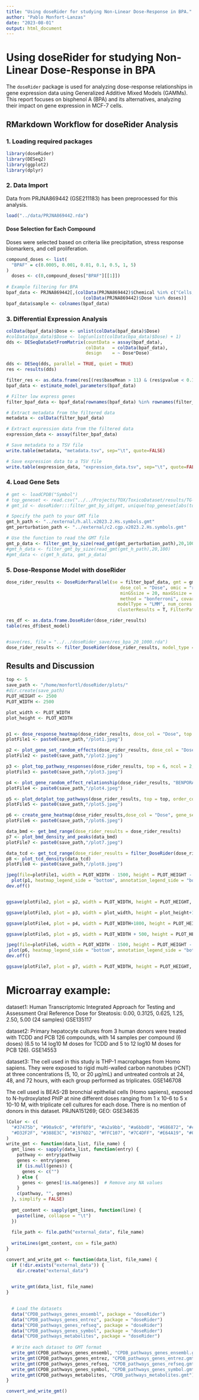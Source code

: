 ```yaml
---
title: "Using doseRider for studying Non-Linear Dose-Response in BPA."
author: "Pablo Monfort-Lanzas"
date: "2023-08-01"
output: html_document
---
```


# Using doseRider for studying Non-Linear Dose-Response in BPA

The `doseRider` package is used for analyzing dose-response relationships in gene expression data using Generalized Additive Mixed Models (GAMMs). This report focuses on bisphenol A (BPA) and its alternatives, analyzing their impact on gene expression in MCF-7 cells.

## RMarkdown Workflow for doseRider Analysis

### 1. Loading required packages

```r
library(doseRider)
library(DESeq2)
library(ggplot2)
library(dplyr)
```

### 2. Data Import

Data from PRJNA869442 (GSE211183) has been preprocessed for this analysis.

```r
load("../data/PRJNA869442.rda")
```

#### Dose Selection for Each Compound

Doses were selected based on criteria like precipitation, stress response biomarkers, and cell proliferation.

```r
compound_doses <- list(
  "BPAF" = c(0.0005, 0.001, 0.01, 0.1, 0.5, 1, 5)
)
  doses <- c(0,compound_doses["BPAF"][[1]])
  
# Example filtering for BPA
bpaf_data <- PRJNA869442[,(colData(PRJNA869442)$Chemical %in% c("Cells, no treatment","BPAF")) &
                             (colData(PRJNA869442)$Dose %in% doses)]
bpaf_data$sample <- colnames(bpaf_data)
```

### 3. Differential Expression Analysis

```r
colData(bpaf_data)$Dose <- unlist(colData(bpaf_data)$Dose)
#colData(bpa_data)$Dose <- log(unlist(colData(bpa_data)$Dose) + 1)
dds <- DESeqDataSetFromMatrix(countData = assay(bpaf_data),
                              colData   = colData(bpaf_data),
                              design    = ~ Dose*Dose)

dds <- DESeq(dds, parallel = TRUE, quiet = TRUE)
res <- results(dds)

filter_res <- as.data.frame(res[(res$baseMean > 11) & (res$pvalue < 0.1),])
bpaf_data <- estimate_model_parameters(bpaf_data)

# Filter low express genes
filter_bpaf_data <- bpaf_data[rownames(bpaf_data) %in% rownames(filter_res),]

# Extract metadata from the filtered data
metadata <- colData(filter_bpaf_data)

# Extract expression data from the filtered data
expression_data <- assay(filter_bpaf_data)

# Save metadata to a TSV file
write.table(metadata, "metadata.tsv", sep="\t", quote=FALSE)

# Save expression data to a TSV file
write.table(expression_data, "expression_data.tsv", sep="\t", quote=FALSE)

```

### 4. Load Gene Sets

```r
# gmt <- loadCPDB("Symbol")
# top_geneset <- read.csv("../../Projects/TOX/ToxicoDataset/results/TG-GATES/WeightedScoreCPDBTGGATES.tsv", sep = ",")
# gmt_id <- doseRider:::filter_gmt_by_id(gmt, unique(top_geneset[abs(top_geneset$WeightedScore) > 1,]$X))

# Specify the path to your GMT file
gmt_h_path <- "../external/h.all.v2023.2.Hs.symbols.gmt" 
gmt_perturbation_path <- "../external/c2.cgp.v2023.2.Hs.symbols.gmt"

# Use the function to read the GMT file
gmt_p_data <- filter_gmt_by_size(read_gmt(gmt_perturbation_path),20,100)
#gmt_h_data <- filter_gmt_by_size(read_gmt(gmt_h_path),20,100)
#gmt_data <- c(gmt_h_data, gmt_p_data)
```

### 5. Dose-Response Model with doseRider

```r
dose_rider_results <- DoseRiderParallel(se = filter_bpaf_data, gmt = gmt_p_data, 
                                           dose_col = "Dose", omic = "rnaseq", 
                                           minGSsize = 20, maxGSsize = 200, 
                                           method = "bonferroni", covariates = c(),
                                          modelType = "LMM", num_cores = 10,
                                          clusterResults = T, FilterPathway = F)

res_df <- as.data.frame.DoseRider(dose_rider_results)
table(res_df$best_model)


#save(res, file = "../../doseRider_save/res_bpa_20_1000.rda")
dose_rider_results <- filter_DoseRider(dose_rider_results, model_type = "non_linear", threshold = 0.001)
```

## Results and Discussion

```r
top <- 5
save_path <- "/home/monfortl/doseRider/plots/"
#dir.create(save_path)
PLOT_HEIGHT <- 2500
PLOT_WIDTH <- 2500

plot_width <- PLOT_WIDTH
plot_height <- PLOT_WIDTH


p1 <- dose_response_heatmap(dose_rider_results, dose_col = "Dose", top = top, order_column = "best_model_pvalue", decreasing = F )
plotFile1 <- paste0(save_path,"/plot1.jpeg")

p2 <- plot_gene_set_random_effects(dose_rider_results, dose_col = "Dose",order_column = "best_model_pvalue", top = top)
plotFile2 <- paste0(save_path,"/plot2.jpeg")

p3 <- plot_top_pathway_responses(dose_rider_results, top = 6, ncol = 2, order_column = "best_model_pvalue", text_size = 5)
plotFile3 <- paste0(save_path,"/plot3.jpeg")

p4 <- plot_gene_random_effect_relationship(dose_rider_results, "BENPORATH_ES_CORE_NINE_CORRELATED")
plotFile4 <- paste0(save_path,"/plot4.jpeg")

p5 <- plot_dotplot_top_pathways(dose_rider_results, top = top, order_column = "Genes", decreasing = T)
plotFile5 <- paste0(save_path,"/plot5.jpeg")

p6 <- create_gene_heatmap(dose_rider_results,dose_col = "Dose", gene_set_name = "MENSE_HYPOXIA_UP")
plotFile6 <- paste0(save_path,"/plot6.jpeg")

data_bmd <- get_bmd_range(dose_rider_results = dose_rider_results)
p7 <- plot_bmd_density_and_peaks(data_bmd)
plotFile7 <- paste0(save_path,"/plot7.jpeg")

data_tcd <- get_tcd_range(dose_rider_results = filter_DoseRider(dose_rider_results, model_type = "non_linear"))
p8 <- plot_tcd_density(data_tcd)
plotFile8 <- paste0(save_path,"/plot8.jpeg")

jpeg(file=plotFile1, width = PLOT_WIDTH - 1500, height = PLOT_HEIGHT - 1500, units = "px")
  plot(p1, heatmap_legend_side = "bottom", annotation_legend_side = "bottom",padding = unit(c(1, 1, 1, 1), "cm"))
dev.off()


ggsave(plotFile2, plot = p2, width = PLOT_WIDTH, height = PLOT_HEIGHT, units = "px", dpi = 600)

ggsave(plotFile3, plot = p3, width = plot_width, height = plot_height+1000, units = "px", dpi = 600)

ggsave(plotFile4, plot = p4, width = PLOT_WIDTH+1800, height = PLOT_HEIGHT+600, units = "px", dpi = 600)

ggsave(plotFile5, plot = p5, width = PLOT_WIDTH + 500, height = PLOT_HEIGHT + 500, units = "px", dpi = 600)

jpeg(file=plotFile6, width = PLOT_WIDTH - 1500, height = PLOT_HEIGHT - 1500, units = "px")
 plot(p6, heatmap_legend_side = "bottom", annotation_legend_side = "bottom",padding = unit(c(1, 1, 1, 1), "cm"))
dev.off()

ggsave(plotFile7, plot = p7, width = PLOT_WIDTH, height = PLOT_HEIGHT, units = "px", dpi = 600)

```

# Microarray example:

dataset1: Human Transcriptomic Integrated Approach for Testing and Assessment Oral Reference Dose for Steatosis: 0.00, 0.3125, 0.625, 1.25, 2.50, 5.00 (24 samples) GSE135117

dataset2: Primary hepatocyte cultures from 3 human donors were treated with TCDD and PCB 126 compounds, with 14 samples per compound (6 doses) (6.5 to 14 log10 M doses for TCDD and 5 to 12 log10 M doses for PCB 126). GSE14553

dataset3: The cell used in this study is THP-1 macrophages from Homo sapiens. They were exposed to rigid multi-walled carbon nanotubes (rCNT) at three concentrations (5, 10, or 20 µg/mL) and untreated controls at 24, 48, and 72 hours, with each group performed as triplicates. GSE146708


The cell used is BEAS-2B bronchial epithelial cells (Homo sapiens), exposed to N-hydroxylated PhIP at nine different doses ranging from 1 x 10-6 to 5 x 10-10 M, with triplicate cell cultures for each dose. There is no mention of donors in this dataset. PRJNA151269; GEO: GSE34635

```r
lColor <- c(
  "#37475b", "#90a9c6", "#f0f8f9", "#a2a9bb", "#a6bbd0", "#686872", "#c98768", "#c98768",
  "#D32F2F", "#388E3C", "#1976D2", "#FFC107", "#7C4DFF", "#E64A19", "#009688", "#FBC02D"
)
write_gmt <- function(data_list, file_name) {
  gmt_lines <- sapply(data_list, function(entry) {
    pathway <- entry$pathway
    genes <- entry$genes
    if (is.null(genes)) {
      genes <- c("")
    } else {
      genes <- genes[!is.na(genes)]  # Remove any NA values
    }
    c(pathway, "", genes)
  }, simplify = FALSE)
  
  gmt_content <- sapply(gmt_lines, function(line) {
    paste(line, collapse = "\t")
  })
  
  file_path <- file.path("external_data", file_name)
  
  writeLines(gmt_content, con = file_path)
}

convert_and_write_gmt <- function(data_list, file_name) {
  if (!dir.exists("external_data")) {
    dir.create("external_data")

  
  write_gmt(data_list, file_name)
}

  
  # Load the datasets
  data("CPDB_pathways_genes_ensembl", package = "doseRider")
  data("CPDB_pathways_genes_entrez", package = "doseRider")
  data("CPDB_pathways_genes_refseq", package = "doseRider")
  data("CPDB_pathways_genes_symbol", package = "doseRider")
  data("CPDB_pathways_metabolites", package = "doseRider")
  
  # Write each dataset to GMT format
  write_gmt(CPDB_pathways_genes_ensembl, "CPDB_pathways_genes_ensembl.gmt")
  write_gmt(CPDB_pathways_genes_entrez, "CPDB_pathways_genes_entrez.gmt")
  write_gmt(CPDB_pathways_genes_refseq, "CPDB_pathways_genes_refseq.gmt")
  write_gmt(CPDB_pathways_genes_symbol, "CPDB_pathways_genes_symbol.gmt")
  write_gmt(CPDB_pathways_metabolites, "CPDB_pathways_metabolites.gmt")
}

convert_and_write_gmt()


```

